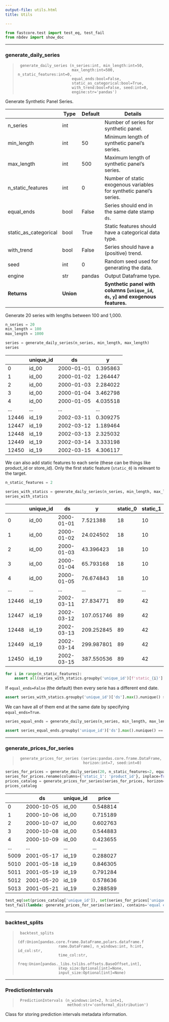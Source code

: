 ```yaml
---
output-file: utils.html
title: Utils

---
```


```python
from fastcore.test import test_eq, test_fail
from nbdev import show_doc
```

------------------------------------------------------------------------

### generate_daily_series

> ``` text
>  generate_daily_series (n_series:int, min_length:int=50,
>                         max_length:int=500, n_static_features:int=0,
>                         equal_ends:bool=False,
>                         static_as_categorical:bool=True,
>                         with_trend:bool=False, seed:int=0,
>                         engine:str='pandas')
> ```

Generate Synthetic Panel Series.

|                       | **Type**  | **Default** | **Details**                                                                         |
|------|------------------|-------------------------|-------------------------|
| n_series              | int       |             | Number of series for synthetic panel.                                               |
| min_length            | int       | 50          | Minimum length of synthetic panel’s series.                                         |
| max_length            | int       | 500         | Maximum length of synthetic panel’s series.                                         |
| n_static_features     | int       | 0           | Number of static exogenous variables for synthetic panel’s series.                  |
| equal_ends            | bool      | False       | Series should end in the same date stamp `ds`.                                      |
| static_as_categorical | bool      | True        | Static features should have a categorical data type.                                |
| with_trend            | bool      | False       | Series should have a (positive) trend.                                              |
| seed                  | int       | 0           | Random seed used for generating the data.                                           |
| engine                | str       | pandas      | Output Dataframe type.                                                              |
| **Returns**           | **Union** |             | **Synthetic panel with columns \[`unique_id`, `ds`, `y`\] and exogenous features.** |

Generate 20 series with lengths between 100 and 1,000.

```python
n_series = 20
min_length = 100
max_length = 1000

series = generate_daily_series(n_series, min_length, max_length)
series
```

|       | unique_id | ds         | y        |
|-------|-----------|------------|----------|
| 0     | id_00     | 2000-01-01 | 0.395863 |
| 1     | id_00     | 2000-01-02 | 1.264447 |
| 2     | id_00     | 2000-01-03 | 2.284022 |
| 3     | id_00     | 2000-01-04 | 3.462798 |
| 4     | id_00     | 2000-01-05 | 4.035518 |
| ...   | ...       | ...        | ...      |
| 12446 | id_19     | 2002-03-11 | 0.309275 |
| 12447 | id_19     | 2002-03-12 | 1.189464 |
| 12448 | id_19     | 2002-03-13 | 2.325032 |
| 12449 | id_19     | 2002-03-14 | 3.333198 |
| 12450 | id_19     | 2002-03-15 | 4.306117 |

We can also add static features to each serie (these can be things like
product_id or store_id). Only the first static feature (`static_0`) is
relevant to the target.

```python
n_static_features = 2

series_with_statics = generate_daily_series(n_series, min_length, max_length, n_static_features)
series_with_statics
```

|       | unique_id | ds         | y          | static_0 | static_1 |
|-------|-----------|------------|------------|----------|----------|
| 0     | id_00     | 2000-01-01 | 7.521388   | 18       | 10       |
| 1     | id_00     | 2000-01-02 | 24.024502  | 18       | 10       |
| 2     | id_00     | 2000-01-03 | 43.396423  | 18       | 10       |
| 3     | id_00     | 2000-01-04 | 65.793168  | 18       | 10       |
| 4     | id_00     | 2000-01-05 | 76.674843  | 18       | 10       |
| ...   | ...       | ...        | ...        | ...      | ...      |
| 12446 | id_19     | 2002-03-11 | 27.834771  | 89       | 42       |
| 12447 | id_19     | 2002-03-12 | 107.051746 | 89       | 42       |
| 12448 | id_19     | 2002-03-13 | 209.252845 | 89       | 42       |
| 12449 | id_19     | 2002-03-14 | 299.987801 | 89       | 42       |
| 12450 | id_19     | 2002-03-15 | 387.550536 | 89       | 42       |

```python
for i in range(n_static_features):
    assert all(series_with_statics.groupby('unique_id')[f'static_{i}'].nunique() == 1)
```

If `equal_ends=False` (the default) then every serie has a different end
date.

```python
assert series_with_statics.groupby('unique_id')['ds'].max().nunique() > 1
```

We can have all of them end at the same date by specifying
`equal_ends=True`.

```python
series_equal_ends = generate_daily_series(n_series, min_length, max_length, equal_ends=True)

assert series_equal_ends.groupby('unique_id')['ds'].max().nunique() == 1
```

------------------------------------------------------------------------

### generate_prices_for_series

> ``` text
>  generate_prices_for_series (series:pandas.core.frame.DataFrame,
>                              horizon:int=7, seed:int=0)
> ```

```python
series_for_prices = generate_daily_series(20, n_static_features=2, equal_ends=True)
series_for_prices.rename(columns={'static_1': 'product_id'}, inplace=True)
prices_catalog = generate_prices_for_series(series_for_prices, horizon=7)
prices_catalog
```

|      | ds         | unique_id | price    |
|------|------------|-----------|----------|
| 0    | 2000-10-05 | id_00     | 0.548814 |
| 1    | 2000-10-06 | id_00     | 0.715189 |
| 2    | 2000-10-07 | id_00     | 0.602763 |
| 3    | 2000-10-08 | id_00     | 0.544883 |
| 4    | 2000-10-09 | id_00     | 0.423655 |
| ...  | ...        | ...       | ...      |
| 5009 | 2001-05-17 | id_19     | 0.288027 |
| 5010 | 2001-05-18 | id_19     | 0.846305 |
| 5011 | 2001-05-19 | id_19     | 0.791284 |
| 5012 | 2001-05-20 | id_19     | 0.578636 |
| 5013 | 2001-05-21 | id_19     | 0.288589 |

```python
test_eq(set(prices_catalog['unique_id']), set(series_for_prices['unique_id']))
test_fail(lambda: generate_prices_for_series(series), contains='equal ends')
```

------------------------------------------------------------------------

### backtest_splits

> ``` text
>  backtest_splits
>                   (df:Union[pandas.core.frame.DataFrame,polars.dataframe.f
>                   rame.DataFrame], n_windows:int, h:int, id_col:str,
>                   time_col:str,
>                   freq:Union[pandas._libs.tslibs.offsets.BaseOffset,int],
>                   step_size:Optional[int]=None,
>                   input_size:Optional[int]=None)
> ```

------------------------------------------------------------------------

### PredictionIntervals

> ``` text
>  PredictionIntervals (n_windows:int=2, h:int=1,
>                       method:str='conformal_distribution')
> ```

Class for storing prediction intervals metadata information.

